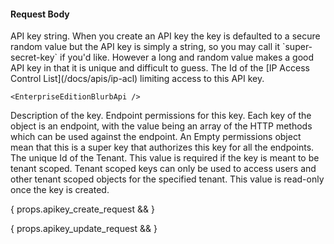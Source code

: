 
#### Request Body

<APIBlock>
  <APIField name="apiKey.key" type="String" optional renderif={props.apikey_create_request}>
    API key string. When you create an API key the key is defaulted to a secure random value but the API key is simply a string, so you may call it `super-secret-key` if you'd like. However a long and random value makes a good API key in that it is unique and difficult to guess.
  </APIField>
  <APIField name="apiKey.ipAccessControlListId" type="UUID" optional since="1.30.0">
    The Id of the [IP Access Control List](/docs/apis/ip-acl) limiting access to this API key.

    <EnterpriseEditionBlurbApi />
  </APIField>
  <APIField name="apiKey.metaData.attributes.description" type="String" optional>
    Description of the key.
  </APIField>
  <APIField name="apiKey.permissions.endpoints" type="Object" optional>
    Endpoint permissions for this key. Each key of the object is an endpoint, with the value being an array of the HTTP methods which can be used against the endpoint. An Empty permissions object mean that this is a super key that authorizes this key for all the endpoints.
  </APIField>
  <APIField name="apiKey.tenantId" type="String" optional renderif={props.apikey_create_request}>
    The unique Id of the Tenant. This value is required if the key is meant to be tenant scoped. Tenant scoped keys can only be used to access users and other tenant scoped objects for the specified tenant. This value is read-only once the key is created.
  </APIField>
</APIBlock>

{ props.apikey_create_request && <JSON title="Example API Key request JSON" src="api-keys/post-request-body.json" /> }

{ props.apikey_update_request && <JSON title="Example API Key request JSON" src="api-keys/put-request-body.json" /> }